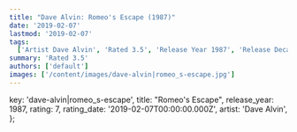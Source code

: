 ```yaml
---
title: "Dave Alvin: Romeo's Escape (1987)"
date: '2019-02-07'
lastmod: '2019-02-07'
tags:
  ['Artist Dave Alvin', 'Rated 3.5', 'Release Year 1987', 'Release Decade 1980']
summary: 'Rated 3.5'
authors: ['default']
images: ['/content/images/dave-alvin|romeo_s-escape.jpg']
---
```


  key: 'dave-alvin|romeo_s-escape',
  title: "Romeo's Escape",
  release_year: 1987,
  rating: 7,
  rating_date: '2019-02-07T00:00:00.000Z',
  artist: 'Dave Alvin',
};

<MusicRating data={data} />

